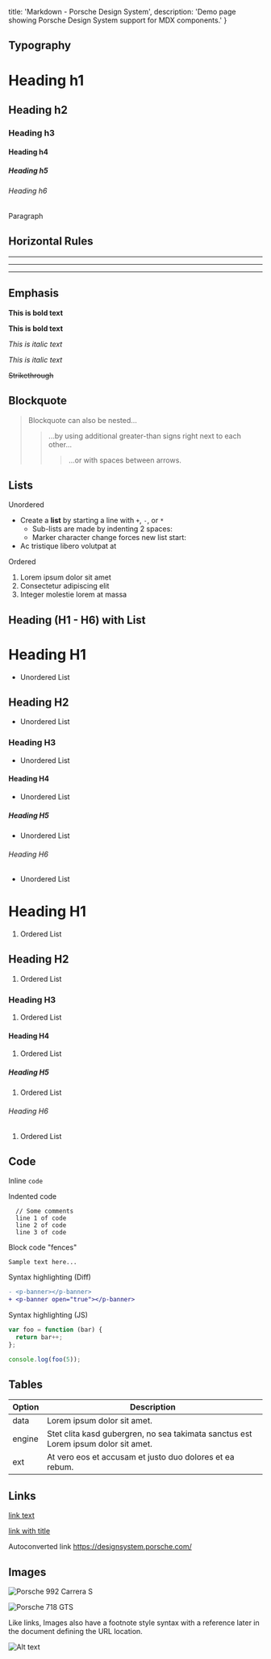   title: 'Markdown - Porsche Design System',
  description: 'Demo page showing Porsche Design System support for MDX components.'
}

## Typography

# Heading h1

## Heading h2

### Heading h3

#### Heading h4

##### Heading h5

###### Heading h6

Paragraph

## Horizontal Rules

---

---

---

## Emphasis

**This is bold text**

**This is bold text**

_This is italic text_

_This is italic text_

~~Strikethrough~~

## Blockquote

> Blockquote can also be nested...
>
> > ...by using additional greater-than signs right next to each other...
> >
> > > ...or with spaces between arrows.
## Lists

Unordered

- Create a **list** by starting a line with `+`, `-`, or `*`
  - Sub-lists are made by indenting 2 spaces:
  - Marker character change forces new list start:
- Ac tristique libero volutpat at

Ordered

1. Lorem ipsum dolor sit amet
1. Consectetur adipiscing elit
1. Integer molestie lorem at massa

## Heading (H1 - H6) with List

# Heading H1

- Unordered List

## Heading H2

- Unordered List

### Heading H3

- Unordered List

#### Heading H4

- Unordered List

##### Heading H5

- Unordered List

###### Heading H6

- Unordered List

# Heading H1

1. Ordered List

## Heading H2

1. Ordered List

### Heading H3

1. Ordered List

#### Heading H4

1. Ordered List

##### Heading H5

1. Ordered List

###### Heading H6

1. Ordered List

## Code

Inline `code`

Indented code

```
  // Some comments
  line 1 of code
  line 2 of code
  line 3 of code
```

Block code "fences"

```
Sample text here...
```

Syntax highlighting (Diff)

```diff
- <p-banner></p-banner>
+ <p-banner open="true"></p-banner>
```

Syntax highlighting (JS)

```js
var foo = function (bar) {
  return bar++;
};

console.log(foo(5));
```

## Tables

| Option | Description                                                                        |
| ------ | ---------------------------------------------------------------------------------- |
| data   | Lorem ipsum dolor sit amet.                                                        |
| engine | Stet clita kasd gubergren, no sea takimata sanctus est Lorem ipsum dolor sit amet. |
| ext    | At vero eos et accusam et justo duo dolores et ea rebum.                           |

## Links

[link text](https://designsystem.porsche.com/)

[link with title](https://designsystem.porsche.com/ 'Porsche Design System')

Autoconverted link https://designsystem.porsche.com/

## Images

![Porsche 992 Carrera S](/assets/porsche-992-carrera-s.jpg)

![Porsche 718 GTS](/assets/porsche-718-gts.jpg 'The Porsche 718 GTS')

Like links, Images also have a footnote style syntax with a reference later in the document defining the URL location.

![Alt text][id]

[id]: /assets/porsche-911-gt2-rs.jpg '911 GT2 RS'

